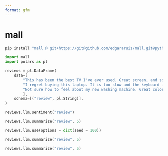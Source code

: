 ```yaml
---
format: gfm
---
```


# mall



```python
pip install "mall @ git+https://git@github.com/edgararuiz/mall.git@python#subdirectory=python"
```

```python
import mall 
import polars as pl

reviews = pl.DataFrame(
    data=[
        "This has been the best TV I've ever used. Great screen, and sound.", 
        "I regret buying this laptop. It is too slow and the keyboard is too noisy",
        "Not sure how to feel about my new washing machine. Great color, but hard to figure"
        ],
    schema=[("review", pl.String)],
)
```


```python
reviews.llm.sentiment("review")
```


```python
reviews.llm.summarize("review", 5)
```

```python
reviews.llm.use(options = dict(seed = 100))
```

```python
reviews.llm.summarize("review", 5)
```

```python
reviews.llm.summarize("review", 5)
```